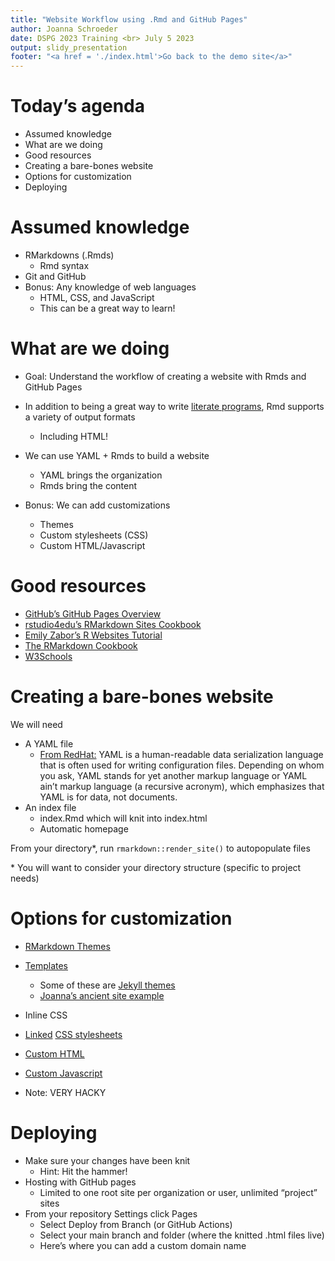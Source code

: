```yaml
---
title: "Website Workflow using .Rmd and GitHub Pages"
author: Joanna Schroeder
date: DSPG 2023 Training <br> July 5 2023
output: slidy_presentation
footer: "<a href = './index.html'>Go back to the demo site</a>"
---
```


# Today's agenda

- Assumed knowledge
- What are we doing
- Good resources
- Creating a bare-bones website
- Options for customization
- Deploying

# Assumed knowledge

- RMarkdowns (.Rmds)
  - Rmd syntax
- Git and GitHub
- Bonus: Any knowledge of web languages
  - HTML, CSS, and JavaScript
  - This can be a great way to learn!

# What are we doing

- Goal: Understand the workflow of creating a website with Rmds and GitHub Pages

- In addition to being a great way to write [literate programs](https://books.ropensci.org/targets/literate-programming.html), Rmd supports a variety of output formats
  - Including HTML!
- We can use YAML + Rmds to build a website
  - YAML brings the organization
  - Rmds bring the content
- Bonus: We can add customizations
  - Themes
  - Custom stylesheets (CSS)
  - Custom HTML/Javascript

# Good resources

- [GitHub's GitHub Pages Overview](https://pages.github.com/)
- [rstudio4edu's RMarkdown Sites Cookbook](https://rstudio4edu.github.io/rstudio4edu-book/intro-rmd.html)
- [Emily Zabor's R Websites Tutorial](https://www.emilyzabor.com/tutorials/rmarkdown_websites_tutorial.html#Types_of_websites)
- [The RMarkdown Cookbook](https://bookdown.org/yihui/rmarkdown-cookbook/)
- [W3Schools](https://www.w3schools.com/)

# Creating a bare-bones website

We will need

- A YAML file
  - [From RedHat:](https://www.redhat.com/en/topics/automation/what-is-yaml#:~:text=YAML%20is%20a%20human%2Dreadable,is%20for%20data%2C%20not%20documents.) YAML is a human-readable data serialization language that is often used for writing configuration files.
  Depending on whom you ask, YAML stands for yet another markup language or YAML ain’t markup language (a recursive
  acronym), which emphasizes that YAML is for data, not documents. 
- An index file
  - index.Rmd which will knit into index.html
  - Automatic homepage
  
From your \web directory\*, run `rmarkdown::render_site()` to autopopulate files

\* You will want to consider your directory structure (specific to project needs)

# Options for customization

- [RMarkdown Themes](https://www.datadreaming.org/post/r-markdown-theme-gallery/)
- [Templates](https://github.com/topics/personal-website)
  - Some of these are [Jekyll themes](https://docs.github.com/en/pages/setting-up-a-github-pages-site-with-jekyll/about-github-pages-and-jekyll)
  - [Joanna's ancient site example](https://github.com/jo-schroeder/jo-schroeder.github.io)
- Inline CSS
- [Linked](https://github.com/uva-bi-sdad/sdc.intro/blob/main/src/web/_site.yml#L7) [CSS stylesheets](https://github.com/uva-bi-sdad/sdc.intro/blob/main/src/web/style.css)
- [Custom HTML](https://github.com/uva-bi-sdad/sdc.intro/blob/main/src/web/data.Rmd#L11)
- [Custom Javascript](https://github.com/uva-bi-sdad/sdc.intro/blob/main/src/web/health_equity_beta.Rmd#L1)

- Note: VERY HACKY

# Deploying

- Make sure your changes have been knit
  - Hint: Hit the hammer!
- Hosting with GitHub pages
  - Limited to one root site per organization or user, unlimited "project" sites
- From your repository Settings click Pages
  - Select Deploy from Branch (or GitHub Actions)
  - Select your main branch and \docs folder (where the knitted .html files live)
  - Here's where you can add a custom domain name
